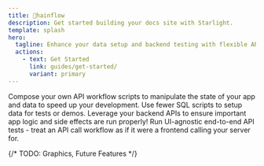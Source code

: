 ```yaml
---
title: 🌊hainflow
description: Get started building your docs site with Starlight.
template: splash
hero:
  tagline: Enhance your data setup and backend testing with flexible API call workflows.
  actions:
    - text: Get Started
      link: guides/get-started/
      variant: primary
---
```



<CardGrid stagger>
  <Card title="Empower your development" icon="rocket">
    Compose your own API workflow scripts to manipulate the state of your app
    and data to speed up your development.
  </Card>
  <Card title="Setup your test data" icon="add-document">
    Use fewer SQL scripts to setup data for tests or demos. Leverage your
    backend APIs to ensure important app logic and side effects are run
    properly!
  </Card>
  <Card title="Simulate your frontend" icon="laptop">
    Run UI-agnostic end-to-end API tests - treat an API call workflow as if it
    were a frontend calling your server for.
  </Card>
</CardGrid>

{/* TODO: Graphics, Future Features */}

<Footer />
